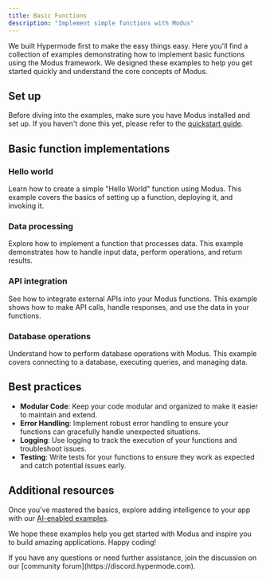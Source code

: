 ```yaml
---
title: Basic Functions
description: "Implement simple functions with Modus"
---
```


We built Hypermode first to make the easy things easy. Here you'll find a collection of examples demonstrating how to
implement basic functions using the Modus framework. We designed these examples to help you get started quickly and
understand the core concepts of Modus.

## Set up

Before diving into the examples, make sure you have Modus installed and set up. If you haven't done this yet, please
refer to the [quickstart guide](modus/quickstart).

## Basic function implementations

### Hello world

Learn how to create a simple "Hello World" function using Modus. This example covers the basics of setting up a
function, deploying it, and invoking it.

### Data processing

Explore how to implement a function that processes data. This example demonstrates how to handle input data, perform
operations, and return results.

### API integration

See how to integrate external APIs into your Modus functions. This example shows how to make API calls, handle
responses, and use the data in your functions.

### Database operations

Understand how to perform database operations with Modus. This example covers connecting to a database, executing
queries, and managing data.

## Best practices

- **Modular Code**: Keep your code modular and organized to make it easier to maintain and extend.
- **Error Handling**: Implement robust error handling to ensure your functions can gracefully handle unexpected
  situations.
- **Logging**: Use logging to track the execution of your functions and troubleshoot issues.
- **Testing**: Write tests for your functions to ensure they work as expected and catch potential issues early.

## Additional resources

Once you've mastered the basics, explore adding intelligence to your app with our
[AI-enabled examples](/modus/ai-enabled-apps).

We hope these examples help you get started with Modus and inspire you to build amazing applications. Happy coding!

<Note>
  If you have any questions or need further assistance, join the discussion on our [community
  forum](https://discord.hypermode.com).
</Note>
